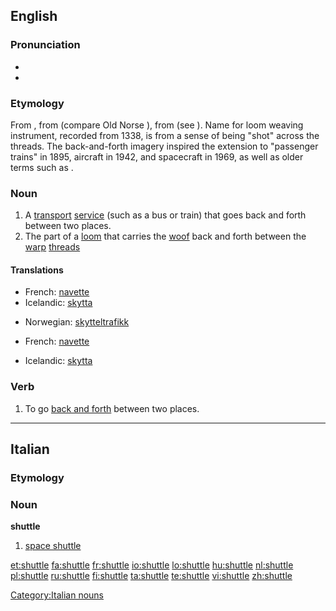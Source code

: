 {{wikipedia|dab=Shuttle}}
==English==

===Pronunciation===
* {{rhymes|ʌtəl}}
* {{audio|en-us-shuttle.ogg|Audio (US)}}

===Etymology===
From {{etyl|ang|en}} {{term|scytel||dart, arrow|lang=ang}}, from {{proto|Germanic|skutilaz|lang=en}} (compare Old Norse {{term|skutill||harpoon|lang=non}}), from {{proto|Germanic|skut-|project|title=|lang=en}} (see {{term|shoot|lang=en}}). Name for loom weaving instrument, recorded from 1338, is from a sense of being "shot" across the threads. The back-and-forth imagery inspired the extension to "passenger trains" in 1895, aircraft in 1942, and spacecraft in 1969, as well as older terms such as {{term|shuttlecock|lang=en}}.

===Noun===
{{en-noun}}

# A [[transport]] [[service]] (such as a bus or train) that goes back and forth between two places.
# The part of a [[loom]] that carries the [[woof]] back and forth between the [[warp]] [[thread]]s

====Translations====
{{trans-top|transport service}}
* French: [[navette]] {{f}}
* Icelandic: [[skytta]] {{f}}
{{trans-mid}}
* Norwegian: [[skytteltrafikk]]
{{trans-bottom}}

{{trans-top|part of a loom}}
* French: [[navette]] {{f}}
{{trans-mid}}
* Icelandic: [[skytta]] {{f}}
{{trans-bottom}}

===Verb===
{{en-verb|shuttl|ing}}

# To go [[back and forth]] between two places.

----
==Italian==

===Etymology===
{{etyl|en|it}}

===Noun===
'''shuttle''' {{m|inv}}

# [[space shuttle]]

[[Category:Italian nouns]]

[[et:shuttle]]
[[fa:shuttle]]
[[fr:shuttle]]
[[io:shuttle]]
[[lo:shuttle]]
[[hu:shuttle]]
[[nl:shuttle]]
[[pl:shuttle]]
[[ru:shuttle]]
[[fi:shuttle]]
[[ta:shuttle]]
[[te:shuttle]]
[[vi:shuttle]]
[[zh:shuttle]]